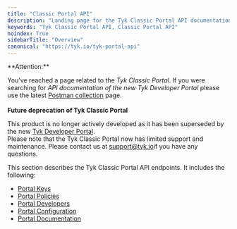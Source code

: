 ```yaml
---
title: "Classic Portal API"
description: "Landing page for the Tyk Classic Portal API documentation"
keywords: "Tyk Classic Portal API, Classic Portal API"
noindex: True
sidebarTitle: "Overview"
canonical: "https://tyk.io/tyk-portal-api"
---
```



<Warning>
**Attention:**

You’ve reached a page related to the *Tyk Classic Portal*. If you were searching for *API documentation of the new Tyk
Developer Portal* please use the latest
[Postman collection](/5.8/product-stack/tyk-enterprise-developer-portal/api-documentation/tyk-edp-api) page.
<br />
<br />
**Future deprecation of Tyk Classic Portal**

This product is no longer actively developed as it
has been superseded by the new [Tyk Developer Portal](/5.8/portal/overview/intro).
<br />
Please note that the Tyk Classic Portal now has limited support and maintenance. Please contact us at
[support@tyk.io](<mailto:support@tyk.io?subject=Tyk classic developer portal>)if you have any questions.
</Warning>



This section describes the Tyk Classic Portal API endpoints. It includes the following:

* [Portal Keys](/5.8/tyk-apis/tyk-portal-api/portal-keys)
* [Portal Policies](/5.8/tyk-apis/tyk-dashboard-api/portal-policies)
* [Portal Developers](/5.8/tyk-apis/tyk-portal-api/portal-developers)
* [Portal Configuration](/5.8/tyk-apis/tyk-portal-api/portal-configuration)
* [Portal Documentation](/5.8/tyk-apis/tyk-portal-api/portal-documentation)